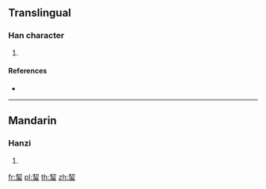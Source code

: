 {{character info/new}}
==Translingual==

===Han character===
{{Han char|rn=142|rad=虫|as=06|sn=12|four=57136|canj=QHLMI}}

# {{defn|Han|sort=虫06}}

====References====
* {{Han ref|kx=1082.290|dkj=33041|dj=1550.270|hdz=42849.110|uh=86EA|ud=34538|bh=DBB7|bd=56247}}

----

==Mandarin==

===Hanzi===
{{cmn-hanzi|pin=[[qiè]] ([[qie4]]), [[qióng]] ([[qiong2]])|wg=ch'ieh<sup>4</sup>, ch'iung<sup>2</sup>}}

# {{defn|lang=cmn|sort=虫06}}

[[fr:蛪]]
[[pl:蛪]]
[[th:蛪]]
[[zh:蛪]]